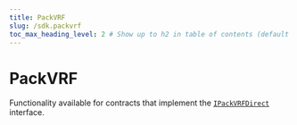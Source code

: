 ---
title: PackVRF
slug: /sdk.packvrf
toc_max_heading_level: 2 # Show up to h2 in table of contents (default is up to h3)
---

# PackVRF

Functionality available for contracts that implement the
[`IPackVRFDirect`](/contracts/IPackVRFDirect) interface.

